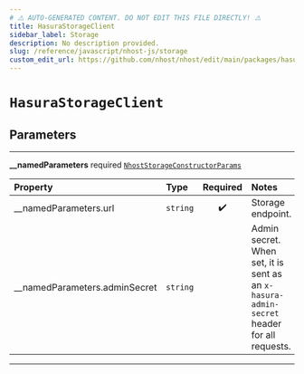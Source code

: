 ```yaml
---
# ⚠️ AUTO-GENERATED CONTENT. DO NOT EDIT THIS FILE DIRECTLY! ⚠️
title: HasuraStorageClient
sidebar_label: Storage
description: No description provided.
slug: /reference/javascript/nhost-js/storage
custom_edit_url: https://github.com/nhost/nhost/edit/main/packages/hasura-storage-js/src/hasura-storage-client.ts#L29
---
```


# `HasuraStorageClient`

## Parameters

---

**<span className="parameter-name">\_\_namedParameters</span>** <span className="optional-status">required</span> [`NhostStorageConstructorParams`](/reference/docgen/javascript/nhost-js/types/nhost-storage-constructor-params)

| Property                                                                                                    | Type                | Required | Notes                                                                                     |
| :---------------------------------------------------------------------------------------------------------- | :------------------ | :------: | :---------------------------------------------------------------------------------------- |
| <span className="parameter-name"><span className="light-grey">\_\_namedParameters.</span>url</span>         | <code>string</code> |    ✔️    | Storage endpoint.                                                                         |
| <span className="parameter-name"><span className="light-grey">\_\_namedParameters.</span>adminSecret</span> | <code>string</code> |          | Admin secret. When set, it is sent as an `x-hasura-admin-secret` header for all requests. |

---
